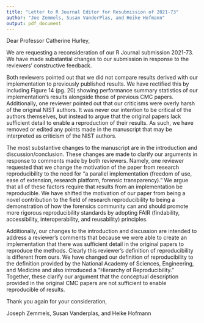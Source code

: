 ```yaml
---
title: "Letter to R Journal Editor for Resubmission of 2021-73"
author: "Joe Zemmels, Susan VanderPlas, and Heike Hofmann"
output: pdf_document
---
```


Dear Professor Catherine Hurley,

We are requesting a reconsideration of our R Journal submission 2021-73. 
We have made substantial changes to our submission in response to the reviewers' constructive feedback.

Both reviewers pointed out that we did not compare results derived with our implementation to previously published results.
We have rectified this by including Figure 14 (pg. 20) showing performance summary statistics of our implementation's results alongside those of previous CMC papers.
Additionally, one reviewer pointed out that our criticisms were overly harsh of the original NIST authors.
It was never our intention to be critical of the authors themselves, but instead to argue that the original papers lack sufficient detail to enable a reproduction of their results.
As such, we have removed or edited any points made in the manuscript that may be interpreted as criticism of the NIST authors.

The most substantive changes to the manuscript are in the introduction and discussion/conclusion.
These changes are made to clarify our arguments in response to comments made by both reviewers.
Namely, one reviewer requested that we change the motivation of the paper from research reproducibility to the need for "a parallel implementation (freedom of use, ease of extension, research platform, forensic transparency)."
We argue that all of these factors require that results from an implementation be reproducible.
We have shifted the motivation of our paper from being a novel contribution to the field of research reproducibility to being a demonstration of how the forensics community can and should promote more rigorous reproducibility standards by adopting FAIR (findability, accessibility, interoperability, and reusability) principles.

Additionally, our changes to the introduction and discussion are intended to address a reviewer's comments that because we were able to create an implementation that there was sufficient detail in the original papers to reproduce the methods.
Clearly this reviewer's definition of reproducibility is different from ours.
We have changed our definition of reproducibility to the definition provided by the National Academy of Sciences, Engineering, and Medicine and also introduced a "Hierarchy of Reproducibility." 
Together, these clarify our argument that the conceptual description provided in the original CMC papers are not sufficient to enable reproducible of results.


Thank you again for your consideration,

Joseph Zemmels, Susan Vanderplas, and Heike Hofmann

